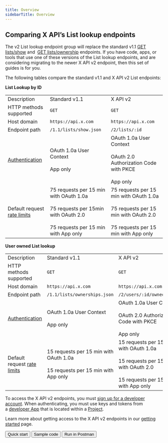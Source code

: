 ---
title: Overview
sidebarTitle: Overview
---


## Comparing X API’s List lookup endpoints

The v2 List lookup endpoint group will replace the standard v1.1 [GET lists/show](https://developer.twitter.com/en/docs/twitter-api/v1/accounts-and-users/create-manage-lists/api-reference/get-lists-show) and  [GET lists/ownership](https://developer.twitter.com/en/docs/twitter-api/v1/accounts-and-users/create-manage-lists/api-reference/get-lists-ownerships) endpoints. If you have code, apps, or tools that use one of these versions of the List lookup endpoints, and are considering migrating to the newer X API v2 endpoint, then this set of guides is for you.

The following tables compare the standard v1.1 and X API v2 List endpoints:

**List Lookup by ID**

|     |     |     |
| :--- | :--- | :--- |
| Description | Standard v1.1 | X API v2 |
| HTTP methods supported | `GET` | `GET` |
| Host domain | `https://api.x.com` | `https://api.x.com` |
| Endpoint path | `/1.1/lists/show.json` | `/2/lists/:id` |
| [Authentication](/resources/fundamentals/authentication) | OAuth 1.0a User Context<br/><br/>App only | OAuth 1.0a User Context<br/><br/>OAuth 2.0 Authorization Code with PKCE<br/><br/>App only |
| Default request [rate limits](/resources/fundamentals/rate-limits) | 75 requests per 15 min with OAuth 1.0a<br/><br/>75 requests per 15min with OAuth 2.0<br/><br/>75 requests per 15 min with App only | 75 requests per 15 min with OAuth 1.0a<br/><br/>75 requests per 15 min with OAuth 2.0<br/><br/>75 requests per 15 min with App only |

**User owned List lookup**

|     |     |     |
| :--- | :--- | :--- |
| Description | Standard v1.1 | X API v2 |
| HTTP methods supported | `GET` | `GET` |
| Host domain | `https://api.x.com` | `https://api.x.com` |
| Endpoint path | `/1.1/lists/ownerships.json` | `/2/users/:id/owned_lists` |
| [Authentication](/resources/fundamentals/authentication) | OAuth 1.0a User Context<br/><br/>App only | OAuth 1.0a User Context<br/><br/>OAuth 2.0 Authorization Code with PKCE<br/><br/>App only |
| Default request [rate limits](/resources/fundamentals/rate-limits) | 15 requests per 15 min with OAuth 1.0a<br/><br/>15 requests per 15 min with App only | 15 requests per 15 min with OAuth 1.0a<br/><br/>15 requests per 15min with OAuth 2.0<br/><br/>15 requests per 15 min with App only |

To access the X API v2 endpoints, you must [sign up for a developer account](https://developer.twitter.com/en/portal/petition/essential/basic-info). When authenticating, you must use keys and tokens from a [developer App](/resources/fundamentals/developer-apps) that is located within a [Project](/resources/fundamentals/projects). 

Learn more about getting access to the X API v2 endpoints in our [getting started](/x-api/getting-started/getting-access) page.

<div className="flex space-x-2">
<Button href="/x-api/lists/list-lookup/introduction">
  Quick start
</Button>
<Button href="https://github.com/xdevplatform/Twitter-API-v2-sample-code">
  Sample code
</Button>
<Button href="https://t.co/twitter-api-postman">
  Run in Postman
</Button>
</div>

